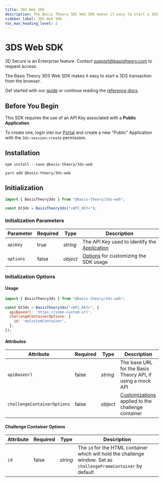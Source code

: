 ```yaml
---
title: 3DS Web SDK
description: The Basis Theory 3DS Web SDK makes it easy to start a 3DS transaction from the browser. Learn More.
sidebar_label: 3DS Web SDK
toc_max_heading_level: 2
---
```




# 3DS Web SDK <Enterprise />

<Alert type={Alerts.INFO}>3D Secure is an Enterprise feature. Contact <a href="mailto:support@basistheory.com">support@basistheory.com</a> to request access.</Alert>

The Basis Theory 3DS Web SDK makes it easy to start a 3DS transaction from the browser.

Get started with our [guide](/docs/guides/process/authenticate-with-3ds) or continue reading the [reference docs](/docs/sdks/web/3ds/methods).

## Before You Begin

This SDK requires the use of an API Key associated with a **Public Application**.

To create one, login into our [Portal](https://portal.basistheory.com) and create a new "Public" Application with the `3ds:session:create` permission.

## Installation


<Tabs className="bt-tabs">
  <TabItem value="npm" label="npm">

```shell showLineNumbers
npm install --save @basis-theory/3ds-web
```

  </TabItem>
  <TabItem value="yarn" label="yarn">

```shell showLineNumbers
yarn add @basis-theory/3ds-web
```

  </TabItem>
</Tabs>

## Initialization

<Tabs className="bt-tabs">
  <TabItem value="module" label="ES Module">

```javascript showLineNumbers
import { BasisTheory3ds } from "@basis-theory/3ds-web";

const bt3ds = BasisTheory3ds("<API_KEY>");
```

  </TabItem>
</Tabs>

### Initialization Parameters

| Parameter | Required | Type | Description |
| --- | --- | --- | --- |
| `apiKey`  | true | _string_ | The API Key used to identify the [Application](/docs/api/applications) |
| `options` | false | _object_ | [Options](#initialization-options) for customizing the SDK usage |

### Initialization Options

#### Usage

```javascript showLineNumbers
import { BasisTheory3ds } from "@basis-theory/3ds-web";

const bt3ds = BasisTheory3ds("<API_KEY>", {
  apiBaseUrl: 'https://some-custom-url',
  challengeContainerOptions: {
    id: 'myCustomContainer',
  },
});
```

#### Attributes

| Attribute | Required | Type | Description |
| --- | --- | --- | --- |
| `apiBaseUrl` | false | _string_ | The base URL for the Basis Theory API, if using a mock API |
| `challengeContainerOptions` | false | _object_ | [Customizations](#challenge-container-options) applied to the challenge container |

#### Challenge Container Options

| Attribute | Required | Type | Description |
| --- | --- | --- | --- |
| `id` | false | _string_ | The `id` for the HTML container which will hold the challenge window. Set as `challengeFrameContainer` by default |
